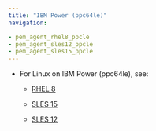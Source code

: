 ```yaml
---
title: "IBM Power (ppc64le)"
navigation:

- pem_agent_rhel8_ppcle
- pem_agent_sles12_ppcle
- pem_agent_sles15_ppcle
---
```


- For Linux on IBM Power (ppc64le), see:
  - [RHEL 8](07_pem_agent_rhel8_ppcle)
  
  - [SLES 15](09_pem_agent_sles15_ppcle)
  - [SLES 12](10_pem_agent_sles12_ppcle)